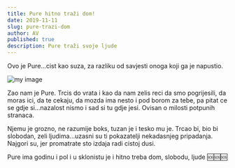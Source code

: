 ```yaml
---
title: Pure hitno traži dom!
date: 2019-11-11
slug: pure-trazi-dom
author: AV
published: true
description: Pure traži svoje ljude
---
```

Ovo je Pure...cist kao suza, za razliku od savjesti onoga koji ga je napustio.

![my image](./pure.jpg)

Zao nam je Pure. Trcis do vrata i kao da nam zelis reci da smo pogrijesili, da moras ici, da te cekaju, da mozda ima nesto i pod borom za tebe, pa pitat ce se gdje si...nazalost nismo i sad si tu gdje jesi. Ovisan o milosti potpunih stranaca.

Njemu je grozno, ne razumije boks, tuzan je i tesko mu je. Trcao bi, bio bi slobodan, zeli ljudima...uzasni su ti pokazatelji nekadasnjeg pripadanja. Najgori su, jer promatrate sto izdaja radi cistoj dusi.

Pure ima godinu i pol i u sklonistu je i hitno treba dom, slobodu, ljude 🆘️🆘️🆘️
